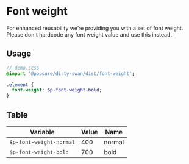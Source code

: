 <Meta title="Variables/Font weight" />

# Font weight

For enhanced reusability we’re providing you with a set of font weight. Please don't hardcode any font weight value and use this instead.

## Usage

```sass
// demo.scss
@import '@popsure/dirty-swan/dist/font-weight';

.element {
  font-weight: $p-font-weight-bold;
}
```

## Table

| Variable                | Value | Name   |
| ----------------------- | ----- | ------ |
| `$p-font-weight-normal` | 400   | normal |
| `$p-font-weight-bold`   | 700   | bold   |

